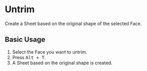 
# Untrim

<Reference shortcut="Alt + T" command="Untrim" button="" />

Create a Sheet based on the original shape of the selected Face.

## Basic Usage

1. Select the Face you want to untrim.
2. Press <kbd>Alt + T</kbd>.
3. A Sheet based on the original shape is created.

<VideoPlayer fileName="untrim"/>